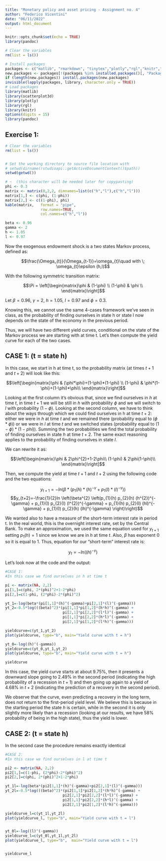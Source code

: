 ```yaml
---
title: "Monetary policy and asset pricing - Assignment no. 4"
author: "Federico Vicentini"
date: "06/11/2022"
output: html_document
---
```



```r
knitr::opts_chunk$set(echo = TRUE)
library(pandoc)
```



```r
# Clear the variables
rm(list = ls())

# Install packages
packages <- c("matlib", "rmarkdown", "tinytex","plotly","rgl","knitr","pandoc")
new.packages <- packages[!(packages %in% installed.packages()[, "Package"])]
if (length(new.packages)) install.packages(new.packages)
invisible(lapply(packages, library, character.only = TRUE))
# Load packages
library(matlib)
library(scatterplot3d)
library(plotly)
library(rgl)
library(knitr)
options(digits = 15) 
library(pandoc)
```


## Exercise 1:

```r
# Clear the variables
rm(list = ls())


# Set the working directory to source file location with
# setwd(dirname(rstudioapi::getActiveDocumentContext()$path))
setwd(getwd())

# ~  (this character will be needed later for copypasting)
phi <- 0.3
matrix <- matrix(0,2,2, dimnames=list(c("h","l"),c("h","l")))
matrix[1,] <- c(phi, (1-phi))
matrix[2,] <- c((1-phi), phi)
kable(matrix,   format = "pipe",
                row.names=TRUE, 
                col.names=c("h","l"))

beta <- 0.96
gamma <- 2
h <- 1.05
l <- 0.97
```

Now the exogenous endowment shock
is a two states Markov process, defined as:

$$\frac{\Omega_{t}}{\Omega_{t-1}}=\omega_{t}\quad 
  with \; \omega_{t}\epsilon (h,l)$$

With the following symmetric transition matrix:

$$\Pi = \left[\begin{matrix}\phi & (1-\phi) \\ 
                            (1-\phi) & \phi \\ \end{matrix}\right]$$

Let $\beta = 0.96$, $\gamma=2$, $h=1.05$, $l=0.97$ and $\phi=0.3$.

Knowing this, we cannot use the same 4-cases framework 
we've seen in class, as the probability of finding ourselves
in state h or state l now depends on the state of the economy in the
previous period.

Thus, we will have two different yield curves, conditional on the state
of the Markov process we are starting with at time t. Let's then compute
the yield curve for each of the two cases.

## CASE 1: (t = state h)

In this case, we start in h at time t, so the probability
matrix (at times $t+1$ and $t+2$) will look like this:

$$\left[\begin{matrix}\phi      & (\phi*\phi)+(1-\phi)*(1-\phi) \\ 
                      (1-\phi)  & \phi*(1-\phi)+(1-\phi)*\phi\\ 
        \end{matrix}\right]$$

Looking at the first column it's obvious that, since we find ourselves 
in $h$ at time $t$, in time $t+1$ we will be still in $h$ with probability
$\phi$ and we will switch to $l$ with probability $(1-\phi)$. 
Looking at the second column, we have to think about the ways through
which we could find ourselves in h at time $t+2$: either we were in $h$
at time $t$ and we remained there (probability equal to $(\phi*\phi)$) or 
we were in $l$ at time $t$ and we switched states (probability equal to 
$(1-\phi)*(1-phi)$). Summing the two probabilities we find the total probability
of finding ourselves in state $h$ at time $t+2$. The same exact
reasoning applies to the probability of finding ourselves in state $l$.


We can rewrite it as:


$$\left[\begin{matrix}\phi      & 2\phi^{2}+1-2\phi\\ 
                      (1-\phi)  & 2\phi(1-\phi)\\ 
        \end{matrix}\right]$$

Then, we compute the yield at time $t+1$ and $t+2$ using the following
code and the two equations:

$$y_{t+1}=-ln \left(\beta*\left(p_{1}(h)*(h)^{-\gamma} +
                                p_{1}(l)*(l)^{-\gamma}
              \right)\right)$$
$$y_{t+2}=-\frac{1}{2}ln \left(\beta^{2} 
                      \left(p_{1}(h) p_{2}(h) (h^{2})^{-\gamma} +
                            p_{1}(l) p_{2}(l) (l^{2})^{-\gamma} +
                            p_{1}(h) p_{2}(l) (hl)^{-\gamma} +
                            p_{1}(l) p_{2}(h) (lh)^{-\gamma}
              \right)\right)$$

We wanted also to have a measure of the short-term interest rate in 
period t. In the real world, this is the overnight interest rate, set
by the Central Bank. To make an approximation, we used the same equation
used for $y_{t+1}$ setting $p_{1}(h)=1$ since we know we are in $h$ at
time $t$. Also, $\beta$ has exponent $0$ so it is equal to $1$.
Thus, equation for our "short-term" interest rate is:

$$y_{t}=-ln \left((h)^{-\gamma}\right)$$

Let's look now at the code and the output:

```r

#CASE 1: 
#In this case we find ourselves in h at time t

pi <- matrix(NA, 2,2)
pi[1,]=c(phi, 2*(phi)^2+1-2*phi)
pi[2,]=c(1-phi, (2*phi)-2*(phi)^2)

yt_1=-log(beta*(pi[1,1]*(h)^(-gamma)+pi[2,1]*(l)^(-gamma)))
yt_2=-0.5*log(((beta)^2)*(pi[1,1]*pi[1,2]*(h*h)^(-gamma) + 
                          pi[2,1]*pi[2,2]*(l*l)^(-gamma) + 
                          pi[1,1]*pi[2,2]*(h*l)^(-gamma) + 
                          pi[2,1]*pi[1,2]*(l*h)^(-gamma)))

yieldcurve=c(yt_1,yt_2)
plot(yieldcurve, type="b", main="Yield curve with t = h")

yt_0=-log((h)^(-gamma))
yieldcurve=c(yt_0,yt_1,yt_2)
plot(yieldcurve, type="b", main="Yield curve with t = h")

yieldcurve

```

In this case, the yield curve starts at about $9.75\%$, then it presents
a downward slope going to $2.49\%$ in the second period (indicating the
high probability of a recession in $t+1$) and then going up again to a yield
of $4.68\%$ in $t+2$ (indicating the prediction of a recovery in the second
period).

We observe that the curve, even predicting a recovery in the long term, does
not return to the first-period yield level. We believe this is because 
in the starting period the state $h$ is certain, while in the second it is 
only slightly more likely than a recession (looking at our results, we have $58\%$
probability of being in the high state), thus the yield is lower.



## CASE 2: (t = state h)

In the second case the procedure remains exactly identical

```r

#CASE 2: 
#In this case we find ourselves in l at time t

pi2 <- matrix(NA, 2,2)
pi2[1,]=c(1-phi, (2*phi)-2*(phi)^2)
pi2[2,]=c(phi, 2*(phi)^2+1-2*phi)

yt_1l=-log(beta*(pi2[1,1]*(h)^(-gamma)+pi2[2,1]*(l)^(-gamma)))
yt_2l=-0.5*log(((beta)^2)*(pi2[1,1]*pi2[1,2]*(h*h)^(-gamma) + 
                          pi2[2,1]*pi2[2,2]*(l*l)^(-gamma) + 
                          pi2[1,1]*pi2[2,2]*(h*l)^(-gamma) + 
                          pi2[2,1]*pi2[1,2]*(l*h)^(-gamma)))

yieldcurve_l=c(yt_1l,yt_2l)
plot(yieldcurve_l, type="b", main="Yield curve with t = l")


yt_0l=-log((l)^(-gamma))
yieldcurve_l=c(yt_0l,yt_1l,yt_2l)
plot(yieldcurve_l, type="b",  main="Yield curve with t = l")


yieldcurve_l
```